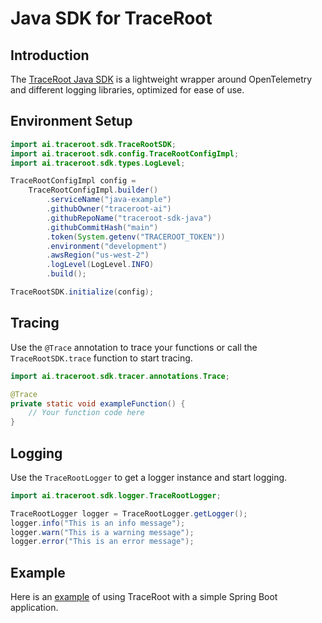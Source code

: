 # Java SDK for TraceRoot

## Introduction
The [TraceRoot Java SDK](https://central.sonatype.com/artifact/ai.traceroot/traceroot-sdk-java) is a lightweight wrapper around OpenTelemetry and different logging libraries, optimized for ease of use.

## Environment Setup

```java
import ai.traceroot.sdk.TraceRootSDK;
import ai.traceroot.sdk.config.TraceRootConfigImpl;
import ai.traceroot.sdk.types.LogLevel;

TraceRootConfigImpl config =
    TraceRootConfigImpl.builder()
        .serviceName("java-example")
        .githubOwner("traceroot-ai")
        .githubRepoName("traceroot-sdk-java")
        .githubCommitHash("main")
        .token(System.getenv("TRACEROOT_TOKEN"))
        .environment("development")
        .awsRegion("us-west-2")
        .logLevel(LogLevel.INFO)
        .build();

TraceRootSDK.initialize(config);
```

## Tracing

Use the `@Trace` annotation to trace your functions or call the `TraceRootSDK.trace` function to start tracing.
```java
import ai.traceroot.sdk.tracer.annotations.Trace;

@Trace
private static void exampleFunction() {
    // Your function code here
}
```

## Logging

Use the `TraceRootLogger` to get a logger instance and start logging.

```java
import ai.traceroot.sdk.logger.TraceRootLogger;

TraceRootLogger logger = TraceRootLogger.getLogger();
logger.info("This is an info message");
logger.warn("This is a warning message");
logger.error("This is an error message");
```

## Example

Here is an [example](https://github.com/traceroot-ai/traceroot-sdk-java/tree/main/examples/spring-boot-example) of using TraceRoot with a simple Spring Boot application.
